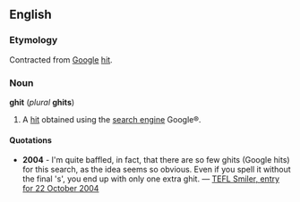 {{protologism}}
==English==
===Etymology===
Contracted from [[Google]] [[hit]].

===Noun===
'''ghit''' (''plural'' '''ghits''')
#A [[hit]] obtained using the [[search engine]] Google&reg;.

====Quotations====
*'''2004''' - I'm quite baffled, in fact, that there are so few ghits (Google hits) for this search, as the idea seems so obvious. Even if you spell it without the final 's', you end up with only one extra ghit. &mdash; [http://teflsmiler.typepad.com/weblog/2004/10/searching_sue_d.html TEFL Smiler, entry for 22 October 2004]